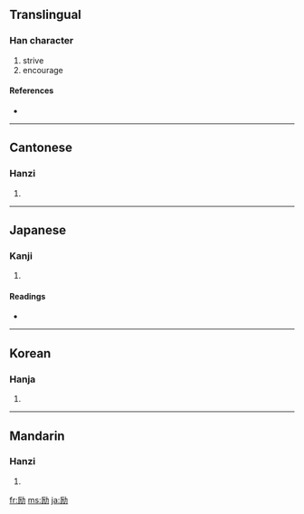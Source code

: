 {{also|勵}}
==Translingual==

===Han character===
{{Han char|rn=19|rad=力|as=05|sn=7|four=|canj=一尸大尸 (MSKS)}}

# strive
# encourage

====References====
* {{Han ref|kx=0147.071|dkj=02326|dj=0331.120|hdz=10368.040|uh=52B1|ud=21169}}

----

==Cantonese==

===Hanzi===
{{yue-hanzi|jyut=|y=lai6|tra=勵}}

# {{defn|Cantonese}}

----

==Japanese==

===Kanji===
{{ja-kanji|grade=c|rs=力05}}

# {{defn|Japanese}}

====Readings====
* {{ja-readings|on=[[れい]] (rei)|kun=[[はげむ]] (hagemu), [[はげます]] (hagemasu)}}

----

==Korean==

===Hanja===
{{ko-hanja|hangeul=려|rv=ryeo|mr=ryŏ}}

# {{defn|Korean}}

----

==Mandarin==

===Hanzi===
{{cmn-hanzi|tra=勵|pin=[[lì]] ([[li4]])|wg=li<sup>4</sup>}}

# {{defn|Mandarin}}

[[fr:励]]
[[ms:励]]
[[ja:励]]